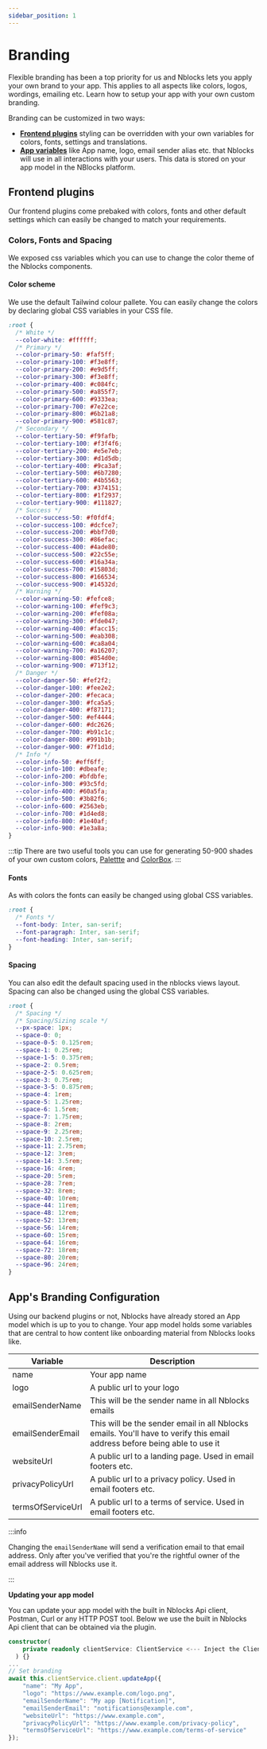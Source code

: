 ```yaml
---
sidebar_position: 1
---
```


# Branding

Flexible branding has been a top priority for us and Nblocks lets you apply your own brand to your app. This applies to all aspects like colors, logos, wordings, emailing etc. Learn how to setup your app with your own custom branding.

Branding can be customized in two ways:

- [**Frontend plugins**](#frontend-plugins) styling can be overridden with your own variables for colors, fonts, settings and translations.
- [**App variables**](#app-variables) like App name, logo, email sender alias etc. that Nblocks will use in all interactions with your users. This data is stored on your app model in the NBlocks platform.


## Frontend plugins

Our frontend plugins come prebaked with colors, fonts and other default settings which can easily be changed to match your requirements.

### Colors, Fonts and Spacing

<Tabs>
<TabItem value="React" label="React" default>

We exposed css variables which you can use to change the color theme of the Nblocks components.

#### Color scheme

We use the default Tailwind colour pallete. You can easily change the colors by declaring global CSS variables in your CSS file.

```css
:root {
  /* White */
  --color-white: #ffffff;
  /* Primary */
  --color-primary-50: #faf5ff;
  --color-primary-100: #f3e8ff;
  --color-primary-200: #e9d5ff;
  --color-primary-300: #f3e8ff;
  --color-primary-400: #c084fc;
  --color-primary-500: #a855f7;
  --color-primary-600: #9333ea;
  --color-primary-700: #7e22ce;
  --color-primary-800: #6b21a8;
  --color-primary-900: #581c87;
  /* Secondary */
  --color-tertiary-50: #f9fafb;
  --color-tertiary-100: #f3f4f6;
  --color-tertiary-200: #e5e7eb;
  --color-tertiary-300: #d1d5db;
  --color-tertiary-400: #9ca3af;
  --color-tertiary-500: #6b7280;
  --color-tertiary-600: #4b5563;
  --color-tertiary-700: #374151;
  --color-tertiary-800: #1f2937;
  --color-tertiary-900: #111827;
  /* Success */
  --color-success-50: #f0fdf4;
  --color-success-100: #dcfce7;
  --color-success-200: #bbf7d0;
  --color-success-300: #86efac;
  --color-success-400: #4ade80;
  --color-success-500: #22c55e;
  --color-success-600: #16a34a;
  --color-success-700: #15803d;
  --color-success-800: #166534;
  --color-success-900: #14532d;
  /* Warning */
  --color-warning-50: #fefce8;
  --color-warning-100: #fef9c3;
  --color-warning-200: #fef08a;
  --color-warning-300: #fde047;
  --color-warning-400: #facc15;
  --color-warning-500: #eab308;
  --color-warning-600: #ca8a04;
  --color-warning-700: #a16207;
  --color-warning-800: #854d0e;
  --color-warning-900: #713f12;
  /* Danger */
  --color-danger-50: #fef2f2;
  --color-danger-100: #fee2e2;
  --color-danger-200: #fecaca;
  --color-danger-300: #fca5a5;
  --color-danger-400: #f87171;
  --color-danger-500: #ef4444;
  --color-danger-600: #dc2626;
  --color-danger-700: #b91c1c;
  --color-danger-800: #991b1b;
  --color-danger-900: #7f1d1d;
  /* Info */
  --color-info-50: #eff6ff;
  --color-info-100: #dbeafe;
  --color-info-200: #bfdbfe;
  --color-info-300: #93c5fd;
  --color-info-400: #60a5fa;
  --color-info-500: #3b82f6;
  --color-info-600: #2563eb;
  --color-info-700: #1d4ed8;
  --color-info-800: #1e40af;
  --color-info-900: #1e3a8a;
}
```

:::tip
There are two useful tools you can use for generating 50-900 shades of your own custom colors, [Palettte](https://palettte.app/) and [ColorBox](https://colorbox.io/).
:::

#### Fonts

As with colors the fonts can easily be changed using global CSS variables.

```css
:root {
  /* Fonts */
  --font-body: Inter, san-serif;
  --font-paragraph: Inter, san-serif;
  --font-heading: Inter, san-serif;
}
```

#### Spacing

You can also edit the default spacing used in the nblocks views layout. Spacing can also be changed using the global CSS variables.

```css
:root {
  /* Spacing */
  /* Spacing/Sizing scale */
  --px-space: 1px;
  --space-0: 0;
  --space-0-5: 0.125rem;
  --space-1: 0.25rem;
  --space-1-5: 0.375rem;
  --space-2: 0.5rem;
  --space-2-5: 0.625rem;
  --space-3: 0.75rem;
  --space-3-5: 0.875rem;
  --space-4: 1rem;
  --space-5: 1.25rem;
  --space-6: 1.5rem;
  --space-7: 1.75rem;
  --space-8: 2rem;
  --space-9: 2.25rem;
  --space-10: 2.5rem;
  --space-11: 2.75rem;
  --space-12: 3rem;
  --space-14: 3.5rem;
  --space-16: 4rem;
  --space-20: 5rem;
  --space-28: 7rem;
  --space-32: 8rem;
  --space-40: 10rem;
  --space-44: 11rem;
  --space-48: 12rem;
  --space-52: 13rem;
  --space-56: 14rem;
  --space-60: 15rem;
  --space-64: 16rem;
  --space-72: 18rem;
  --space-80: 20rem;
  --space-96: 24rem;
}
```

</TabItem>
</Tabs>

## App's Branding Configuration

Using our backend plugins or not, Nblocks have already stored an App model which is up to you to change.
Your app model holds some variables that are central to how content like onboarding material from Nblocks looks like.

| Variable          | Description                                                                                                               |
| ----------------- | ------------------------------------------------------------------------------------------------------------------------- |
| name              | Your app name                                                                                                             |
| logo              | A public url to your logo                                                                                                 |
| emailSenderName   | This will be the sender name in all Nblocks emails                                                                        |
| emailSenderEmail  | This will be the sender email in all Nblocks emails. You'll have to verify this email address before being able to use it |
| websiteUrl        | A public url to a landing page. Used in email footers etc.                                                                |
| privacyPolicyUrl  | A public url to a privacy policy. Used in email footers etc.                                                              |
| termsOfServiceUrl | A public url to a terms of service. Used in email footers etc.                                                            |

:::info

Changing the `emailSenderName` will send a verification email to that email address.
Only after you've verified that you're the rightful owner of the email address will Nblocks use it.

:::

**Updating your app model**

You can update your app model with the built in Nblocks Api client, Postman, Curl or any HTTP POST tool.
Below we use the built in Nblocks Api client that can be obtained via the plugin.

<Tabs>
<TabItem value="nestjs" label="NestJS" default>

```typescript
constructor(
    private readonly clientService: ClientService <--- Inject the ClientService
  ) {}
...
// Set branding
await this.clientService.client.updateApp({
    "name": "My App",
    "logo": "https://www.example.com/logo.png",
    "emailSenderName": "My app [Notification]",
    "emailSenderEmail": "notifications@example.com",
    "websiteUrl": "https://www.example.com",
    "privacyPolicyUrl": "https://www.example.com/privacy-policy",
    "termsOfServiceUrl": "https://www.example.com/terms-of-service"
});
```

</TabItem>
</Tabs>
